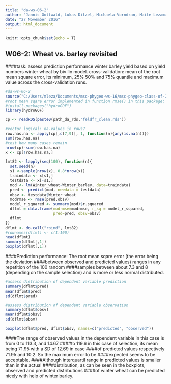 ```yaml
---
title: "da-ws-06-2"
author: "Jannis Gottwald, Lukas Ditzel, Michaela Vorndran, Maite Lezama Valdes, Alexander Jorns"
date: "27 November 2016"
output: html_document
---
```


```r
knitr::opts_chunk$set(echo = T)
```

## W06-2: Wheat vs. barley revisited

####task: 
assess prediction performance winter barley yield based on yield numbers 
winter wheat by biv lin model. cross-validation: mean of the root mean 
square error, its minimum, 25% 50% and 75% quantile and maximum value across 
the cross-validation runs.

```r
#da-ws-06-2
source("C:/Users/mleza/Documents/msc-phygeo-ws-16/msc-phygeo-class-of-2016-MLezamaValdes/fun/paths.r")
#root mean sqare error implemented in function rmse() in this package:
#install.packages("hydroGOF")
library(hydroGOF)

cp <- readRDS(paste0(path_da_rds,"feldfr_clean.rds"))

#vector logical: na-values in rows?
row.has.na <- apply(cp[,c(7,9)], 1, function(n){any(is.na(n))})
sum(row.has.na)
#test how many cases remain
nrow(cp)-sum(row.has.na)
x <- cp[!row.has.na,]

lmt82 <- lapply(seq(100), function(n){
  set.seed(n)
  s1 <-sample(nrow(x), 0.8*nrow(x))
  traindata <- x[s1,]
  testdata <- x[-s1,]
  mod <- lm(Winter_wheat~Winter_barley, data=traindata)
  pred <- predict(mod, newdata = testdata)
  obsv <- testdata$Winter_wheat
  modrmse <- rmse(pred,obsv)
  model_r_squared <- summary(mod)$r.squared
  dflmt = data.frame(modrmse=modrmse, r_sq = model_r_squared,
                     pred=pred, obsv=obsv)
  dflmt
})
dflmt <- do.call("rbind", lmt82)
#rownames(dflmt) <- c(1:100)
head(dflmt)
summary(dflmt[,1])
boxplot(dflmt[,1])
```

####Prediction performance: The root mean sqare error (the error being the deviation 
####between observed and predicted values) ranges in any repetition of the 100 random
####samples between about 7.3 and 8 (depending on the sample selection) and is more or less normal distributed. 

```r
#assess distribution of dependent variable prediction
summary(dflmt$pred)
mean(dflmt$pred)
sd(dflmt$pred)

#assess distribution of dependent variable observation
summary(dflmt$obsv)
mean(dflmt$obsv)
sd(dflmt$obsv)

boxplot(dflmt$pred, dflmt$obsv, names=c("predicted", "observed"))
```

####The range of observed values in the dependent variable in this case is from 0 to 113.3, and 14.67
####to 119.6 in this case of selection, its mean being 71.95 with a SD of 12.69 in case
####of predicted values respectively 71.95 and 10.2. So the maximum error to be 
####expected seems to be acceptable.
####Although interquartil range in predicted values is smaller than in the actual
####distribution, as can be seen in the boxplots, observed and predicted distributions
####of winter wheat can be predicted nicely with help of winter barley.

